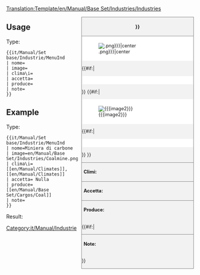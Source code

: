 <noinclude>[[Translation:Template/en/Manual/Base Set/Industries/Industries]]</noinclude><!--
Questo è un template per le industrie. '''DO NOT EDIT THIS PAGE''', edit the specific article instead.
--><!--
--><div style="float:right; width:300px; font-size:90%; border:1px solid gray; background-color:#f2f2f2; margin-left:10px; margin-bottom:10px">
<div style="text-align:center; border-bottom:1px solid gray; padding:5px"><strong>{{{nome|{{PAGENAME}}}}}</strong></div>
<div style="background-color:white; padding:5px">[[File:{{{image|{{PAGENAME}}.png}}}|center]]</div>
{{#if:{{{caption|}}}|<div style="text-align:center; background-color:white; padding:5px">{{{caption}}}</div>}}
{{#if:{{{image2|}}}|<div style="background-color:white; padding:5px">[[File:{{{image2}}}|center]]</div>
{{#if:{{{caption2|}}}|<div style="text-align:center; background-color:white; padding:5px">{{{caption2}}}</div>}}
}}<div style="border-top:1px solid gray; padding:5px"><strong>Climi:</strong> {{{climi}}}</div>
<div style="border-top:1px solid gray; padding:5px"><strong>Accetta:</strong> {{{accetta}}}</div>
<div style="border-top:1px solid gray; padding:5px"><strong>Produce:</strong> {{{produce}}}</div>
{{#if:{{{notes|}}}|<div style="border-top:1px solid gray; padding:5px"><strong>Note:</strong> {{{note|Nessuna}}}</div>}}
</div><noinclude>

{{en/-}}
==Usage==
Type:
<pre>{{it/Manual/Set base/Industrie/MenuInd
| nome=
| image=
| clima\i=
| accetta=
| produce=
| note=
}}</pre>

==Example==
Type:
<pre>{{it/Manual/Set base/Industrie/MenuInd
| nome=Miniera di carbone
| image=en/Manual/Base Set/Industries/Coalmine.png
| clima\i=[[en/Manual/Climates]], [[en/Manual/Climates]]
| accetta= Nulla
| produce= [[en/Manual/Base Set/Cargos/Coal]]
| note=
}}</pre>
Result:
{{it/Manual/Set base/Industrie/MenuInd
| nome=Miniera di carbone
| image=en/Manual/Base Set/Industries/Coalmine.png
| clima\i=[[en/Manual/Climates]], [[en/Manual/Climates]]
| accetta= Nulla
| produce= [[en/Manual/Base Set/Cargos/Coal]]
| note=
}}
</noinclude><includeonly>
[[Category:it/Manual/Industrie]]</includeonly>